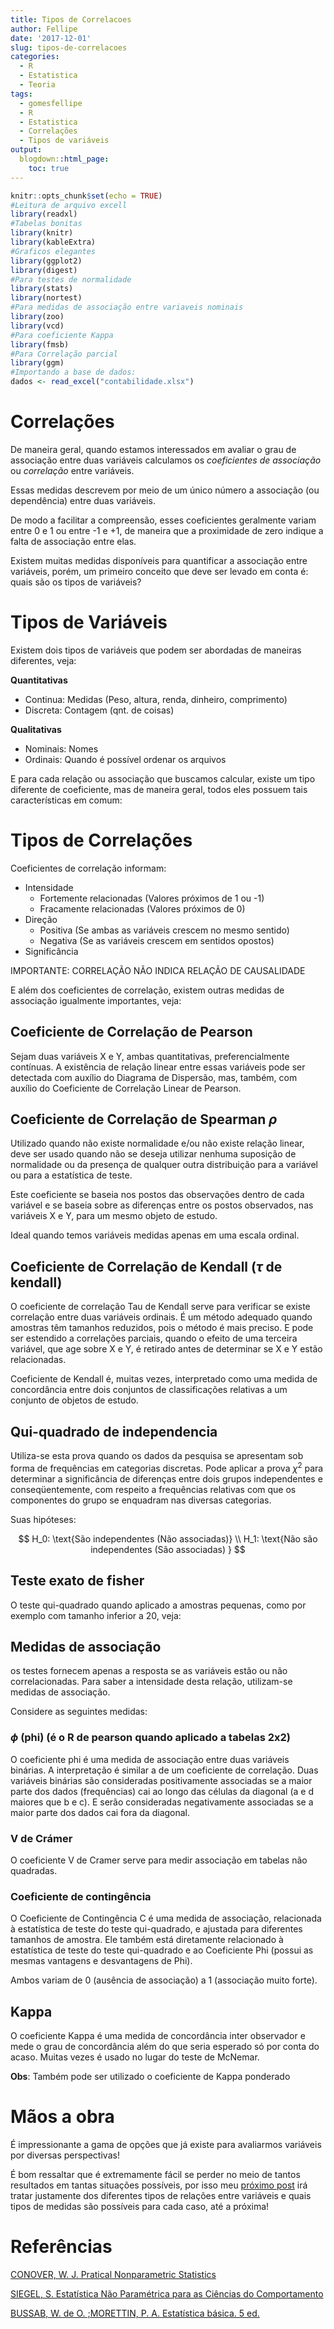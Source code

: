 ---
title: Tipos de Correlacoes
author: Fellipe
date: '2017-12-01'
slug: tipos-de-correlacoes
categories:
  - R
  - Estatistica
  - Teoria
tags:
  - gomesfellipe
  - R
  - Estatistica
  - Correlações
  - Tipos de variáveis
output:
  blogdown::html_page:
    toc: true 
---

```{r setup, include=FALSE}
knitr::opts_chunk$set(echo = TRUE)
#Leitura de arquivo excell
library(readxl)
#Tabelas bonitas
library(knitr)
library(kableExtra)
#Graficos elegantes
library(ggplot2)
library(digest)
#Para testes de normalidade
library(stats)
library(nortest)
#Para medidas de associação entre variaveis nominais
library(zoo)
library(vcd)
#Para coeficiente Kappa
library(fmsb)
#Para Correlação parcial
library(ggm)
#Importando a base de dados:
dados <- read_excel("contabilidade.xlsx")
```

<!-- # Base de dados:  -->


<!-- ```{r,echo=F} -->
<!-- dados <- read_excel("contabilidade.xlsx") -->
<!-- kable(dados,"html")%>% -->
<!--   kable_styling()%>% -->
<!--   scroll_box(width = "700px", height = "250px") -->

<!-- ```  -->

<!-- É possível notar que existem diversos tipos de variáveis -->

# Correlações

De maneira geral, quando estamos interessados em avaliar o grau de associação entre duas variáveis calculamos os *coeficientes de associação* ou *correlação* entre variáveis. 

Essas medidas descrevem por meio de um único número a associação (ou dependência) entre duas variáveis.

De modo a facilitar a compreensão, esses coeficientes geralmente variam entre 0 e 1 ou entre -1 e +1, de maneira que a proximidade de zero indique a falta de associação entre elas.

Existem muitas medidas disponíveis para quantificar a associação entre variáveis, porém, um primeiro conceito que deve ser levado em conta é: quais são os tipos de variáveis?

# Tipos de Variáveis

Existem dois tipos de variáveis que podem ser abordadas de maneiras diferentes, veja:

**Quantitativas**

* Continua:  Medidas (Peso, altura, renda, dinheiro, comprimento)
* Discreta: Contagem (qnt. de coisas)

**Qualitativas**

* Nominais: Nomes
* Ordinais: Quando é possível ordenar os arquivos

E para cada relação ou associação que buscamos calcular, existe um tipo diferente de coeficiente, mas de maneira geral, todos eles possuem tais características em comum:
    
# Tipos de Correlações

Coeficientes de correlação informam:

* Intensidade 
    * Fortemente relacionadas (Valores próximos de 1 ou -1)
    * Fracamente relacionadas (Valores próximos de 0)
* Direção
    * Positiva (Se ambas as variáveis crescem no mesmo sentido)
    * Negativa (Se as variáveis crescem em sentidos opostos)
* Significância

IMPORTANTE: CORRELAÇÃO NÃO INDICA RELAÇÃO DE CAUSALIDADE

E além dos coeficientes de correlação, existem outras medidas de associação igualmente importantes, veja:

## Coeficiente de Correlação de Pearson

Sejam duas variáveis X e Y, ambas quantitativas, preferencialmente contínuas. A existência de relação linear entre essas variáveis pode ser detectada com auxílio do Diagrama de Dispersão, mas, também, com auxílio do Coeficiente de Correlação Linear de Pearson.

## Coeficiente de Correlação de Spearman $\rho$

Utilizado quando não existe normalidade e/ou não existe relação linear, deve ser usado quando não se deseja utilizar nenhuma suposição de normalidade ou da presença de qualquer outra distribuição para a variável ou para a estatística de teste.

Este coeficiente se baseia nos postos das observações dentro de cada variável e se baseia sobre as diferenças entre os postos observados, nas variáveis X e Y, para um mesmo objeto de estudo.

Ideal quando temos variáveis medidas apenas em uma escala ordinal.

## Coeficiente de Correlação de Kendall ($\tau$ de kendall)

O coeficiente de correlação Tau de Kendall serve para verificar se existe correlação entre duas variáveis ordinais. É um método adequado quando amostras têm tamanhos reduzidos, pois o método é mais preciso. E pode ser estendido a correlações parciais, quando o efeito de uma terceira variável, que age sobre X e Y, é retirado antes de determinar se X e Y estão relacionadas.

Coeficiente de Kendall é, muitas vezes, interpretado como uma medida de concordância entre dois conjuntos de classificações relativas a um conjunto de objetos de estudo.

## Qui-quadrado de independencia

Utiliza-se esta prova quando os dados da pesquisa se apresentam sob forma de frequências em categorias
discretas. Pode aplicar a prova $\chi^2$ para determinar a significância de diferenças entre dois grupos independentes e conseqüentemente, com respeito a frequências relativas com que os componentes do grupo se enquadram nas diversas categorias.


Suas hipóteses:

$$
H_0: \text{São independentes (Não associadas)} \\
H_1: \text{Não são independentes (São associadas) }
$$

## Teste exato de fisher

O teste qui-quadrado quando aplicado a amostras pequenas, como por exemplo com tamanho inferior a 20, veja:

## Medidas de associação

os testes fornecem apenas a resposta se as variáveis estão ou não correlacionadas. Para saber a intensidade desta relação, utilizam-se medidas de associação.

Considere as seguintes medidas:

### $\phi$ (phi) (é o R de pearson quando aplicado a tabelas 2x2)

O coeficiente phi é uma medida de associação entre duas variáveis binárias. A interpretação é similar a de um coeficiente de correlação. Duas variáveis binárias são consideradas positivamente associadas se a maior parte dos dados (frequências) cai ao longo das células da diagonal (a e d maiores que b e c). E serão consideradas negativamente associadas se a maior parte dos dados cai fora da diagonal.

### V de Crámer

O coeficiente V de Cramer serve para medir associação em tabelas não quadradas.

### Coeficiente de contingência

O Coeficiente de Contingência C é uma medida de associação, relacionada à estatística de teste do teste qui-quadrado, e ajustada para diferentes tamanhos de amostra. Ele também está diretamente relacionado à estatística de teste do teste qui-quadrado e ao Coeficiente Phi (possui as mesmas vantagens e desvantagens de Phi).

Ambos variam de 0 (ausência de associação) a 1 (associação muito forte).

## Kappa

O coeficiente Kappa é uma medida de concordância inter observador e mede o grau de concordância além do que seria esperado só por conta do acaso. Muitas vezes é usado no lugar do teste de McNemar.

**Obs**: Também pode ser utilizado o coeficiente de Kappa ponderado

# Mãos a obra

É impressionante a gama de opções que já existe para avaliarmos variáveis por diversas perspectivas! 

É bom ressaltar que é extremamente fácil se perder no meio de tantos resultados em tantas situações possíveis, por isso meu [próximo post](https://gomesfellipe.github.io/post/tipos-de-relacoes-entre-variaveis/) irá tratar justamente dos diferentes tipos de relações entre variáveis e quais tipos de medidas são possíveis para cada caso, até a próxima!

# Referências

[CONOVER, W. J. Pratical Nonparametric Statistics](https://www.amazon.com.br/Practical-Nonparametric-Statistics-W-Conover/dp/0471160687)

[SIEGEL, S. Estatística Não Paramétrica para as Ciências do Comportamento](https://www.amazon.com.br/Estat%C3%ADstica-n%C3%A3o-Param%C3%A9trica-Para-Ci%C3%AAncias-Comportamento-ebook/dp/B06Y2F9NQY/ref=sr_1_2?s=books&ie=UTF8&qid=1515522153&sr=1-2)

[BUSSAB, W. de O. ;MORETTIN, P. A. Estatística básica. 5 ed.](https://www.amazon.com.br/Estat%C3%ADstica-B%C3%A1sica-Pedro-Morettin/dp/8502207997)


